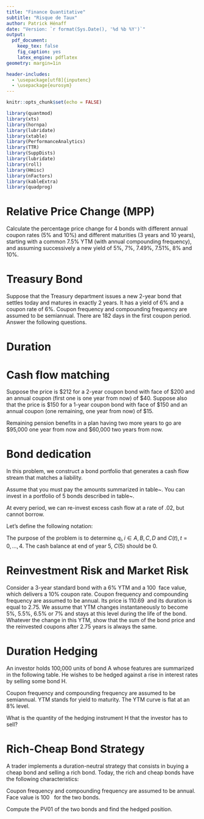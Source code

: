 ```yaml
---
title: "Finance Quantitative"
subtitle: "Risque de Taux"
author: Patrick Hénaff
date: "Version: `r format(Sys.Date(), '%d %b %Y')`"
output:
  pdf_document:
    keep_tex: false
    fig_caption: yes
    latex_engine: pdflatex
geometry: margin=1in

header-includes:
  - \usepackage[utf8]{inputenc}
  - \usepackage{eurosym}
---
```


```r
knitr::opts_chunk$set(echo = FALSE)
```

```r
library(quantmod)
library(xts)
library(hornpa)
library(lubridate)
library(xtable)
library(PerformanceAnalytics)
library(TTR)
library(SuppDists)
library(lubridate)
library(roll)
library(Hmisc)
library(nFactors)
library(kableExtra)
library(quadprog)
```


# Relative Price Change (MPP)

Calculate the percentage price change for 4 bonds with different annual coupon
rates (5\% and 10\%) and different maturities (3 years and 10 years), 
starting with
a common 7.5\% YTM (with annual compounding frequency), 
and assuming successively a new yield of 5\%, 7\%, 7.49\%, 7.51\%, 8\% and 10\%.

# Treasury Bond

Suppose that the Treasury department issues a new 2-year bond that settles today
and matures in exactly 2 years. It has a yield of 6\% and a coupon rate of 6\%.
Coupon frequency and compounding frequency are assumed to be semiannual.
There are 182 days in the first coupon period. Answer the following questions.

\begin{enumerate}
\item What is the price of the bond?
\item What is the accrued interest?
\item What is the duration and modified duration?
\end{enumerate}  

# Duration

\begin{enumerate}
  \item Find the duration of a 10 year, $8\%$ bond trading at par.
\item Analytical formula for duration.
\begin{enumerate}
\item Using the formula for bond price:
  \[
  P = \frac{c}{r}[1-(1+r)^{-n}] + (1+r)^{-n}
  \]
  compute $\frac{\partial \ln(P)}{\partial r}$
  \item Use this result to derive a formula for duration
  \item Show that the limiting value of duration as maturity is increased to infinity is:
\[
\lim_{n \rightarrow \infty} D = \frac{1+r}{r}
\]
\end{enumerate}
\end{enumerate}

# Cash flow matching
  
Suppose the price is \$212 for a 2-year coupon bond with face of \$200 and an
annual coupon (first one is one year from now) of \$40. 
Suppose also that the price
is \$150 for a 1-year coupon bond with face of \$150 and an annual coupon (one
remaining, one year from now) of \$15.

Remaining pension benefits in a plan having two more years to go are \$95,000
one year from now and \$60,000 two years from now. 

\begin{enumerate}
\item What replicating portfolio of the two coupon bonds covers the pension liabilities exactly? 
  \item What is the price of the replicating portfolio?
  \end{enumerate}
  
# Bond dedication
  
In this problem, we construct a bond portfolio that generates a cash flow stream that matches a liability.

Assume that you must pay the amounts summarized in table~\ref{tab:liability}. You can invest in a portfolio of 5 bonds described in table~\ref{tab:bonds-2}.

  \begin{table}[h]
    \centering
    \begin{tabular}{ll}
    Year & Cash Flow \\
    \hline
    1    & -100 \\
    2    & -200 \\
    3    & -150 \\
    4 & -400 \\
    5 & -300
  \end{tabular}
    \caption{Liability cash flow stream}
    \label{tab:liability}
  \end{table}


  \begin{table}[h]
    \centering
    \begin{tabular}{llll}
    Bond & Maturity & Coupon & Yield \\
    \hline
    A & 1 & .05 & .05 \\
    B & 2    & .07 & .075 \\
    C & 3    & .06 & .058 \\
    D & 4 &  .05  & .049 \\
    E & 5 & .08 & .081
  \end{tabular}
    \caption{Available bonds for dedication}
    \label{tab:bonds-2}
  \end{table}

At every period, we can re-invest excess cash flow at a rate of $.02$, but cannot borrow.

Let's define the following notation:

\begin{description}
\item[$q_i$] quantity of bond $i$
\item[$C(t)$] cash balance at time $t$
  \item[$F_i(t)$] cash flow from 1 unit of bond $i$ at time $t$.    
\end{description}

The purpose of the problem is to determine $q_i, i \in {A, B, C, D}$ and $C(t), t=0, \ldots, 4$. The cash balance at end of year 5, $C(5)$ should be 0.

\begin{enumerate}
  \item Write the accounting identity defining the cash-flow balance at each period (i.e. the balance between the money received and the money paid out). 
    \item Write the constrains on the variables $q_i$ and $C(t)$.
\item Your goal is to minimize the cost of this dedication strategy. Write the corresponding objective function.
\item Use the linprog package in R to solve the problem
\end{enumerate}


# Reinvestment Risk and Market Risk
  
Consider a 3-year standard bond with a 6\% YTM and a 100 \euro\ face value, which
delivers a 10\% coupon rate. Coupon frequency and compounding frequency are
assumed to be annual. Its price is 110.69 \euro\ and its duration is equal to 2.75. We assume that YTM changes instantaneously to become 5\%, 5.5\%, 6.5\% or 7\% and
stays at this level during the life of the bond. Whatever the change in this YTM,
show that the sum of the bond price and the reinvested coupons after 2.75 years
is always the same.

# Duration Hedging

An investor holds 100,000 units of bond A whose features are summarized in the
following table. He wishes to be hedged against a rise in interest rates by selling some bond H.

\begin{table}[ht]
  \centering
  \begin{tabular}{llllll}
\toprule \\
Bond & Maturity & Coupon rate (\%) & YTM (\%) & Duration & Price \\
\midrule \\
A & 18 & 9.5 & 8 &  9.5055 & 114.181 \\
H & 20 & 10 & 8 & 9.87 & 119.792 \\
\bottomrule
\end{tabular}
\end{table}

Coupon frequency and compounding frequency are assumed to be semiannual.
YTM stands for yield to maturity. The YTM curve is flat at an 8\% level.

\begin{enumerate}
  \item What is the quantity of the hedging instrument H that the investor has to sell?
\item We suppose that the YTM curve increases instantaneously by 0.1\%.
\begin{enumerate}
  \item What happens if the bond portfolio has not been hedged?
  \item And if it has been hedged?
  \end{enumerate}
  \item Same question as the previous one when the YTM curve increases instantaneously by 2\%.
\item Conclude.
\end{enumerate}

What is the quantity of the hedging instrument H that the investor has to sell?

# Rich-Cheap Bond Strategy
  
A trader implements a duration-neutral strategy that consists in buying a cheap
bond and selling a rich bond. Today, the
rich and cheap bonds have the following characteristics:

\begin{table}[ht]
  \centering
  \begin{tabular}{llll}
\toprule \\
Bond & Maturity & Coupon rate (\%) & YTM (\%) \\
\midrule \\
Rich & 10 & 5 & 7.50 \\
Cheap & 12 & 5.5 & 7.55 \\
\bottomrule
\end{tabular}
\end{table}

Coupon frequency and compounding frequency are assumed to be annual. Face
value is 100 \euro\  for the two bonds.

Compute the PV01 of the two bonds and find the hedged position.

  
